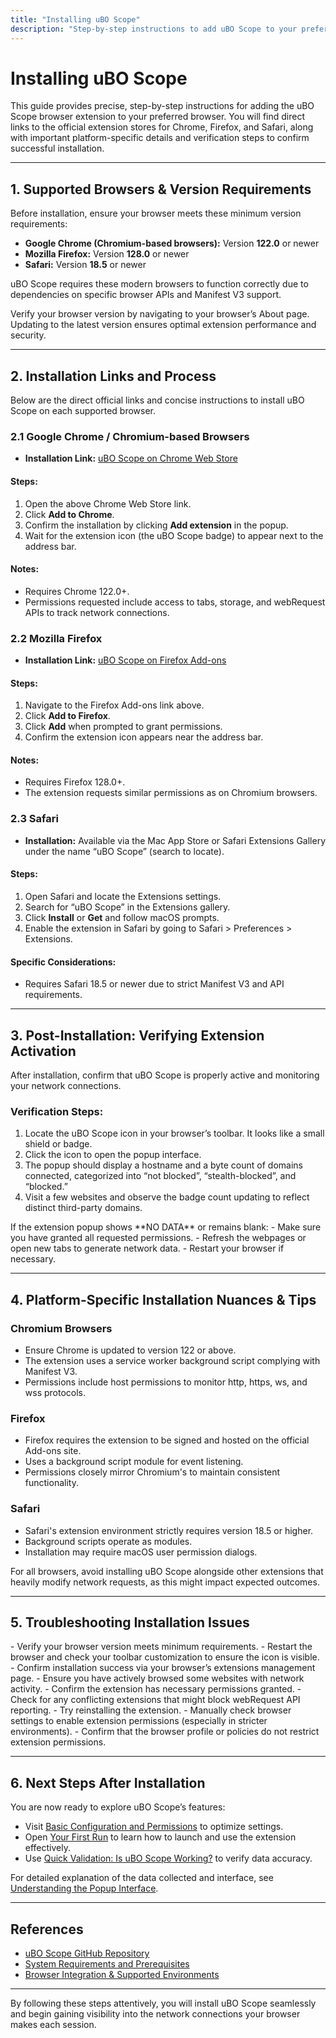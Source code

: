 ```yaml
---
title: "Installing uBO Scope"
description: "Step-by-step instructions to add uBO Scope to your preferred browser, with direct links to official web stores for Chrome, Firefox, and Safari. This page also covers platform-specific installation nuances and how to verify that the extension is active."
---
```


# Installing uBO Scope

This guide provides precise, step-by-step instructions for adding the uBO Scope browser extension to your preferred browser. You will find direct links to the official extension stores for Chrome, Firefox, and Safari, along with important platform-specific details and verification steps to confirm successful installation.

---

## 1. Supported Browsers & Version Requirements

Before installation, ensure your browser meets these minimum version requirements:

- **Google Chrome (Chromium-based browsers):** Version **122.0** or newer
- **Mozilla Firefox:** Version **128.0** or newer
- **Safari:** Version **18.5** or newer

uBO Scope requires these modern browsers to function correctly due to dependencies on specific browser APIs and Manifest V3 support.

<Tip>
Verify your browser version by navigating to your browser’s About page. Updating to the latest version ensures optimal extension performance and security.
</Tip>

---

## 2. Installation Links and Process

Below are the direct official links and concise instructions to install uBO Scope on each supported browser.

### 2.1 Google Chrome / Chromium-based Browsers

- **Installation Link:** [uBO Scope on Chrome Web Store](https://chromewebstore.google.com/detail/ubo-scope/bbdpgcaljkaaigfcomhidmneffjjjfgp)

#### Steps:
1. Open the above Chrome Web Store link.
2. Click **Add to Chrome**.
3. Confirm the installation by clicking **Add extension** in the popup.
4. Wait for the extension icon (the uBO Scope badge) to appear next to the address bar.

#### Notes:
- Requires Chrome 122.0+.
- Permissions requested include access to tabs, storage, and webRequest APIs to track network connections.

### 2.2 Mozilla Firefox

- **Installation Link:** [uBO Scope on Firefox Add-ons](https://addons.mozilla.org/firefox/addon/ubo-scope/)

#### Steps:
1. Navigate to the Firefox Add-ons link above.
2. Click **Add to Firefox**.
3. Click **Add** when prompted to grant permissions.
4. Confirm the extension icon appears near the address bar.

#### Notes:
- Requires Firefox 128.0+.
- The extension requests similar permissions as on Chromium browsers.

### 2.3 Safari

- **Installation:** Available via the Mac App Store or Safari Extensions Gallery under the name “uBO Scope” (search to locate).

#### Steps:
1. Open Safari and locate the Extensions settings.
2. Search for “uBO Scope” in the Extensions gallery.
3. Click **Install** or **Get** and follow macOS prompts.
4. Enable the extension in Safari by going to Safari > Preferences > Extensions.

#### Specific Considerations:
- Requires Safari 18.5 or newer due to strict Manifest V3 and API requirements.

---

## 3. Post-Installation: Verifying Extension Activation

After installation, confirm that uBO Scope is properly active and monitoring your network connections.

### Verification Steps:
1. Locate the uBO Scope icon in your browser’s toolbar. It looks like a small shield or badge.
2. Click the icon to open the popup interface.
3. The popup should display a hostname and a byte count of domains connected, categorized into “not blocked”, “stealth-blocked”, and “blocked.”
4. Visit a few websites and observe the badge count updating to reflect distinct third-party domains.

<Check>
If the extension popup shows **NO DATA** or remains blank:
- Make sure you have granted all requested permissions.
- Refresh the webpages or open new tabs to generate network data.
- Restart your browser if necessary.
</Check>

---

## 4. Platform-Specific Installation Nuances & Tips

### Chromium Browsers
- Ensure Chrome is updated to version 122 or above.
- The extension uses a service worker background script complying with Manifest V3.
- Permissions include host permissions to monitor http, https, ws, and wss protocols.

### Firefox
- Firefox requires the extension to be signed and hosted on the official Add-ons site.
- Uses a background script module for event listening.
- Permissions closely mirror Chromium's to maintain consistent functionality.

### Safari
- Safari's extension environment strictly requires version 18.5 or higher.
- Background scripts operate as modules.
- Installation may require macOS user permission dialogs.

<Tip>
For all browsers, avoid installing uBO Scope alongside other extensions that heavily modify network requests, as this might impact expected outcomes.
</Tip>

---

## 5. Troubleshooting Installation Issues

<AccordionGroup title="Common Installation and Activation Issues">
<Accordion title="Extension Icon Does Not Appear After Installation">
- Verify your browser version meets minimum requirements.
- Restart the browser and check your toolbar customization to ensure the icon is visible.
- Confirm installation success via your browser’s extensions management page.
</Accordion>
<Accordion title="Popup Shows ‘NO DATA’ or Empty"
>
- Ensure you have actively browsed some websites with network activity.
- Confirm the extension has necessary permissions granted.
- Check for any conflicting extensions that might block webRequest API reporting.
- Try reinstalling the extension.
</Accordion>
<Accordion title="Permissions Prompt Not Appearing">
- Manually check browser settings to enable extension permissions (especially in stricter environments).
- Confirm that the browser profile or policies do not restrict extension permissions.
</Accordion>
</AccordionGroup>

---

## 6. Next Steps After Installation

You are now ready to explore uBO Scope’s features:

- Visit [Basic Configuration and Permissions](https://your-docs-domain/getting-started/installation-and-setup/basic-configuration) to optimize settings.
- Open [Your First Run](https://your-docs-domain/getting-started/first-steps-and-validation/your-first-run) to learn how to launch and use the extension effectively.
- Use [Quick Validation: Is uBO Scope Working?](https://your-docs-domain/getting-started/first-steps-and-validation/quick-validation) to verify data accuracy.

For detailed explanation of the data collected and interface, see [Understanding the Popup Interface](https://your-docs-domain/guides/getting-started/understanding-popup).

---

## References

- [uBO Scope GitHub Repository](https://github.com/gorhill/uBO-Scope)
- [System Requirements and Prerequisites](https://your-docs-domain/getting-started/installation-and-setup/prerequisites)
- [Browser Integration & Supported Environments](https://your-docs-domain/overview/feature-glance/integration-support)


---

By following these steps attentively, you will install uBO Scope seamlessly and begin gaining visibility into the network connections your browser makes each session.